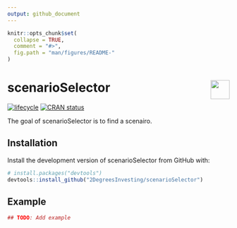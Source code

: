 ```yaml
---
output: github_document 
---
```

<!-- README.md is generated from README.Rmd. Please edit that file -->

```r
knitr::opts_chunk$set(
  collapse = TRUE,
  comment = "#>",
  fig.path = "man/figures/README-"
)
```

# scenarioSelector <a href='https://github.com/2DegreesInvesting/r2dii.usethis'><img src='https://imgur.com/A5ASZPE.png' align='right' height='43' /></a>

<!-- badges: start -->
[![lifecycle](https://img.shields.io/badge/lifecycle-experimental-orange.svg)](https://www.tidyverse.org/lifecycle/#experimental)
[![CRAN status](https://www.r-pkg.org/badges/version/scenarioSelector)](https://CRAN.R-project.org/package=scenarioSelector)
<!-- badges: end -->

The goal of scenarioSelector is to find a scenairo.

## Installation

Install the development version of scenarioSelector from GitHub with:

```r
# install.packages("devtools")
devtools::install_github("2DegreesInvesting/scenarioSelector")
```

## Example

```r
## TODO: Add example
```
